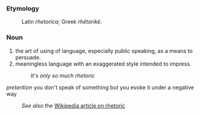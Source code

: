 ===Etymology===
:Latin ''rhetorica''; Greek ''rhëtorikë''.
===Noun===
#the art of using of language, especially public speaking, as a means to persuade.
#meaningless language with an exaggerated style intended to impress.
#:''It's only so much rhetoric''


''preterition''  you don't speak of something but you evoke it under a negative way


:''See also'' the [[w:rhetoric|Wikipedia article on rhetoric]]